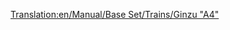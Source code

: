 [[Translation:en/Manual/Base Set/Trains/Ginzu "A4"]]
{{nl/Treinen|Naam=Ginzu "A4"
|Afbeelding=[[File:en/Ginzua4.png]]
|Kosten=£22,265 ($44.530)
|Snelheid=128 km/h (80 mph)
|Gewicht=162 t
|Kracht=1,200 pk (895 kW)
|Onderhoudskosten=£2,296 ($4.592)
|Ontworpen=1935
|Levensduur=20
|Capaciteit=n.v.t.
|Omschrijving=De meest gebruikte stoomtreinen, tot dat de dieseltreinen op het toneel kwamen. De Ginzu is beschikbaar vanaf het begin van het spel (als je start vanaf rond het jaar 1945) en is de snelste van alle stoomtreinen. Later komt de [[nl/Manual/Base Set/Trains/SH "8P"|SH "8P"]] beschikbaar.
|Real-life=Dit is een herbenoemde versie van de [https://www.wikipedia.org/wiki/LNER Class A4 British Gresley A4 (EN)] locomotief. Een Britse Gresley A4 locomotive, genaamd naar "Mallard", welke de recordhouder is van snelste stoomtrein met een snelheid van 126 mph (202.8 km/h).<br/>
Voor meer informatie, zie http://www.lner.info/locos/A/a4.shtml.
}}